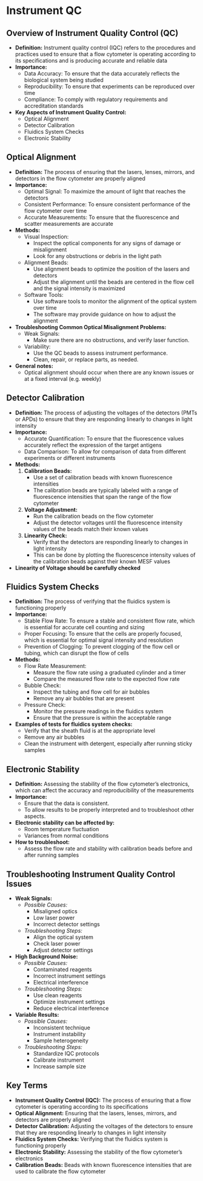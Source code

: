 # Instrument QC {-}

## **Overview of Instrument Quality Control (QC)** {-}

*   **Definition:** Instrument quality control (IQC) refers to the procedures and practices used to ensure that a flow cytometer is operating according to its specifications and is producing accurate and reliable data
*   **Importance:**
    *   Data Accuracy: To ensure that the data accurately reflects the biological system being studied
    *   Reproducibility: To ensure that experiments can be reproduced over time
    *   Compliance: To comply with regulatory requirements and accreditation standards
*   **Key Aspects of Instrument Quality Control:**
    *   Optical Alignment
    *   Detector Calibration
    *   Fluidics System Checks
    *   Electronic Stability

## **Optical Alignment** {-}

*   **Definition:** The process of ensuring that the lasers, lenses, mirrors, and detectors in the flow cytometer are properly aligned
*   **Importance:**
    *   Optimal Signal: To maximize the amount of light that reaches the detectors
    *   Consistent Performance: To ensure consistent performance of the flow cytometer over time
    *   Accurate Measurements: To ensure that the fluorescence and scatter measurements are accurate
*   **Methods:**
    *   Visual Inspection:
        *   Inspect the optical components for any signs of damage or misalignment
        *   Look for any obstructions or debris in the light path
    *   Alignment Beads:
        *   Use alignment beads to optimize the position of the lasers and detectors
        *   Adjust the alignment until the beads are centered in the flow cell and the signal intensity is maximized
    *   Software Tools:
        *   Use software tools to monitor the alignment of the optical system over time
        *   The software may provide guidance on how to adjust the alignment
*   **Troubleshooting Common Optical Misalignment Problems:**
    *   Weak Signals:
        *   Make sure there are no obstructions, and verify laser function.
    *   Variability:
        *   Use the QC beads to assess instrument performance.
        *   Clean, repair, or replace parts, as needed.
*   **General notes:**
    *   Optical alignment should occur when there are any known issues or at a fixed interval (e.g. weekly)

## **Detector Calibration** {-}

*   **Definition:** The process of adjusting the voltages of the detectors (PMTs or APDs) to ensure that they are responding linearly to changes in light intensity
*   **Importance:**
    *   Accurate Quantification: To ensure that the fluorescence values accurately reflect the expression of the target antigens
    *   Data Comparison: To allow for comparison of data from different experiments or different instruments
*   **Methods:**
    1.  **Calibration Beads:**
        *   Use a set of calibration beads with known fluorescence intensities
        *   The calibration beads are typically labeled with a range of fluorescence intensities that span the range of the flow cytometer
    2.  **Voltage Adjustment:**
        *   Run the calibration beads on the flow cytometer
        *   Adjust the detector voltages until the fluorescence intensity values of the beads match their known values
    3.  **Linearity Check:**
        *   Verify that the detectors are responding linearly to changes in light intensity
        *   This can be done by plotting the fluorescence intensity values of the calibration beads against their known MESF values
*   **Linearity of Voltage should be carefully checked**

## **Fluidics System Checks** {-}

*   **Definition:** The process of verifying that the fluidics system is functioning properly
*   **Importance:**
    *   Stable Flow Rate: To ensure a stable and consistent flow rate, which is essential for accurate cell counting and sizing
    *   Proper Focusing: To ensure that the cells are properly focused, which is essential for optimal signal intensity and resolution
    *   Prevention of Clogging: To prevent clogging of the flow cell or tubing, which can disrupt the flow of cells
*   **Methods:**
    *   Flow Rate Measurement:
        *   Measure the flow rate using a graduated cylinder and a timer
        *   Compare the measured flow rate to the expected flow rate
    *   Bubble Check:
        *   Inspect the tubing and flow cell for air bubbles
        *   Remove any air bubbles that are present
    *   Pressure Check:
        *   Monitor the pressure readings in the fluidics system
        *   Ensure that the pressure is within the acceptable range
*   **Examples of tests for fluidics system checks:**
    *   Verify that the sheath fluid is at the appropriate level
    *   Remove any air bubbles
    *   Clean the instrument with detergent, especially after running sticky samples

## **Electronic Stability** {-}

*   **Definition:** Assessing the stability of the flow cytometer's electronics, which can affect the accuracy and reproducibility of the measurements
*   **Importance:**
    *   Ensure that the data is consistent.
    *   To allow results to be properly interpreted and to troubleshoot other aspects.
*   **Electronic stability can be affected by:**
    *   Room temperature fluctuation
    *   Variances from normal conditions
*   **How to troubleshoot:**
    *   Assess the flow rate and stability with calibration beads before and after running samples

## **Troubleshooting Instrument Quality Control Issues** {-}

*   **Weak Signals:**
    *   *Possible Causes:*
        *   Misaligned optics
        *   Low laser power
        *   Incorrect detector settings
    *   *Troubleshooting Steps:*
        *   Align the optical system
        *   Check laser power
        *   Adjust detector settings
*   **High Background Noise:**
    *   *Possible Causes:*
        *   Contaminated reagents
        *   Incorrect instrument settings
        *   Electrical interference
    *   *Troubleshooting Steps:*
        *   Use clean reagents
        *   Optimize instrument settings
        *   Reduce electrical interference
*   **Variable Results:**
    *   *Possible Causes:*
        *   Inconsistent technique
        *   Instrument instability
        *   Sample heterogeneity
    *   *Troubleshooting Steps:*
        *   Standardize IQC protocols
        *   Calibrate instrument
        *   Increase sample size

## **Key Terms** {-}

*   **Instrument Quality Control (IQC):** The process of ensuring that a flow cytometer is operating according to its specifications
*   **Optical Alignment:** Ensuring that the lasers, lenses, mirrors, and detectors are properly aligned
*   **Detector Calibration:** Adjusting the voltages of the detectors to ensure that they are responding linearly to changes in light intensity
*   **Fluidics System Checks:** Verifying that the fluidics system is functioning properly
*   **Electronic Stability:** Assessing the stability of the flow cytometer's electronics
*   **Calibration Beads:** Beads with known fluorescence intensities that are used to calibrate the flow cytometer